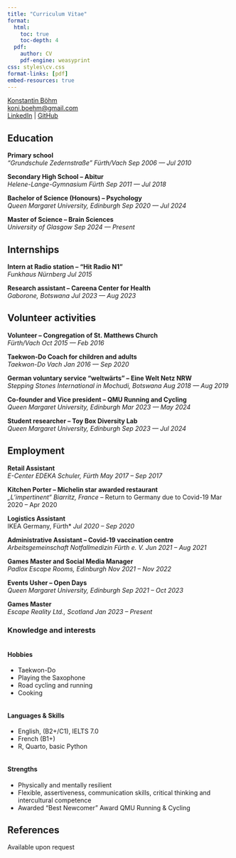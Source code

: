```yaml
---
title: "Curriculum Vitae"
format:
  html:
    toc: true
    toc-depth: 4
  pdf:
    author: CV
    pdf-engine: weasyprint
css: styles\cv.css
format-links: [pdf]
embed-resources: true
---
```


::: {.print-only}
[Konstantin Böhm](https://konstantindab.github.io/website/) <br>
[koni.boehm@gmail.com](mailto:koni.boehm@gmail.com) <br>
[LinkedIn](https://www.linkedin.com/in/konstantindb/) | [GitHub](https://github.com/konstantindab)
:::

## Education

**Primary school** <br> *“Grundschule Zedernstraße” Fürth/Vach* [*Sep 2006 --- Jul 2010*]{.cvdate}

**Secondary High School -- Abitur** <br> *Helene-Lange-Gymnasium Fürth* [*Sep 2011 --- Jul 2018*]{.cvdate}

**Bachelor of Science (Honours) -- Psychology** <br> *Queen Margaret University, Edinburgh* [*Sep 2020 --- Jul 2024*]{.cvdate}

**Master of Science -- Brain Sciences** <br> *University of Glasgow* [*Sep 2024 --- Present*]{.cvdate}

## Internships

**Intern at Radio station -- “Hit Radio N1”**<br> *Funkhaus Nürnberg* [*Jul 2015*]{.cvdate}

**Research assistant -- Careena Center for Health**<br> *Gaborone, Botswana* [*Jul 2023 --- Aug 2023*]{.cvdate}

## Volunteer activities

**Volunteer -- Congregation of St. Matthews Church**<br> *Fürth/Vach* [*Oct 2015 --- Feb 2016*]{.cvdate}

**Taekwon-Do Coach for children and adults**<br> *Taekwon-Do Vach* [*Jan 2016 --- Sep 2020*]{.cvdate}

**German voluntary service “weltwärts” -- Eine Welt Netz NRW**<br> *Stepping Stones International in Mochudi, Botswana* [*Aug 2018 --- Aug 2019*]{.cvdate}

**Co-founder and Vice president -- QMU Running and Cycling**<br> *Queen Margaret University, Edinburgh* [*Mar 2023 --- May 2024*]{.cvdate}

**Student researcher -- Toy Box Diversity Lab**<br> *Queen Margaret University, Edinburgh* [*Sep 2023 --- Jul 2024*]{.cvdate}


## Employment {style="page-break-before: always"}


**Retail Assistant**<br> *E-Center EDEKA Schuler, Fürth* [*May 2017 -- Sep 2017*]{.cvdate}

**Kitchen Porter -- Michelin star awarded restaurant**<br> *„L’impertinent“ Biarritz, France* -- Return to Germany due to Covid-19 [Mar 2020 -- Apr 2020]{.cvdate}

**Logistics Assistant**<br>IKEA Germany, Fürth* [*Jul 2020 -- Sep 2020*]{.cvdate}

**Administrative Assistant -- Covid-19 vaccination centre**<br> *Arbeitsgemeinschaft Notfallmedizin Fürth e. V.* [*Jun 2021 -- Aug 2021*]{.cvdate}

**Games Master and Social Media Manager**<br>*Padlox Escape Rooms, Edinburgh* [*Nov 2021 -- Nov 2022*]{.cvdate}

**Events Usher -- Open Days**<br> *Queen Margaret University, Edinburgh* [*Sep 2021 -- Oct 2023*]{.cvdate}

**Games Master**<br> *Escape Reality Ltd., Scotland* [*Jan 2023 -- Present*]{.cvdate}


### Knowledge and interests

:::{.container}
::: {.column}
#### Hobbies
- Taekwon-Do
- Playing the Saxophone
- Road cycling and running
- Cooking
:::

::: {.column}
#### Languages & Skills
- English, (B2+/C1), IELTS 7.0
- French (B1+) 
- R, Quarto, basic Python
:::
:::
#### Strengths
- Physically and mentally resilient
- Flexible, assertiveness, communication skills, critical thinking and intercultural competence
- Awarded “Best Newcomer” Award QMU Running & Cycling 



::: {.print-only}
## References
Available upon request
:::
